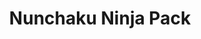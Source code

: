 ---
title: "Nunchaku Ninja Pack"
meta_title: "Nunchaku Ninja Pack craft"
description: "Craft de Nunchaku Ninja Pack"
rank: "b"
draft: false
name: "Nunchaku Ninja Pack"
recipe_img: "https://wiki.pokexgames.com/images/d/d3/Nunchaku_Ninja_Pack.png"
level: 66
craft_time: 172800
result: 1
value_npc: 1
ingredients:
  - name: "Water Stone"
    quantity: 2
    item_img: "https://wiki.pokexgames.com/images/8/80/Water-stone.gif"
    value_npc: 1
  - name: "Silk"
    quantity: 10
    item_img: "https://wiki.pokexgames.com/images/e/e0/Silk.PNG"
    value_npc: 1
  - name: "Squirtle Hull"
    quantity: 150
    item_img: "https://wiki.pokexgames.com/images/9/99/Squirtle_Hull.png"
    value_npc: 1
  - name: "Red Dye"
    quantity: 2
    item_img: "https://wiki.pokexgames.com/images/c/c1/Red_Dye.png"
    value_npc: 1
  - name: "Yellow Dye"
    quantity: 3
    item_img: "https://wiki.pokexgames.com/images/4/46/Yellow_Dye.png"
    value_npc: 1
  - name: "Nu Ball"
    quantity: 150
    item_img: "https://wiki.pokexgames.com/images/9/9c/Nu_Ball.png"
    value_npc: 1
  - name: "Refined Style Point"
    quantity: 400
    item_img: "https://wiki.pokexgames.com/images/6/6b/Refined_style_point.png"
    value_npc: 1
---